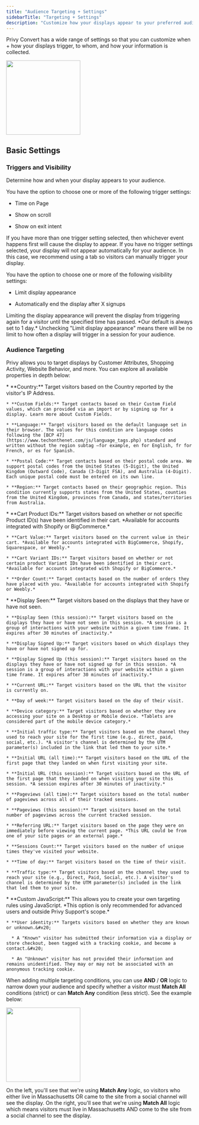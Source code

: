 ```yaml
---
title: "Audience Targeting + Settings"
sidebarTitle: "Targeting + Settings"
description: "Customize how your displays appear to your preferred audience."
---
```


Privy Convert has a wide range of settings so that you can customize when + how your displays trigger, to whom, and how your information is collected.

<img height="200" src="/images/displays/display-settings.png" />

## Basic Settings

### Triggers and Visibility

Determine how and when your display appears to your audience.

You have the option to choose one or more of the following trigger settings:

* Time on Page

* Show on scroll

* Show on exit intent

<Info>
  If you have more than one trigger setting selected, then whichever event happens first will cause the display to appear.
</Info>

<Warning>
  If you have no trigger settings selected, your display will not appear automatically for your audience. In this case, we recommend using a tab so visitors can manually trigger your display.
</Warning>

You have the option to choose one or more of the following visibility settings:

* Limit display appearance

* Automatically end the display after X signups

<Info>
  Limiting the display appearance will prevent the display from triggering again for a visitor until the specified time has passed. *Our default is always set to 1 day.*
</Info>

<Warning>
  Unchecking "Limit display appearance" means there will be no limit to how often a display will trigger in a session for your audience.
</Warning>

### Audience Targeting

Privy allows you to target displays by Customer Attributes, Shopping Activity, Website Behavior, and more. You can explore all available properties in depth below:

<AccordionGroup>
  <Accordion title="Customer Attributes" defaultOpen={false} icon="user-group">
    * **Country:** Target visitors based on the Country reported by the visitor's IP Address.

    * **Custom Fields:** Target contacts based on their Custom Field values, which can provided via an import or by signing up for a display. Learn more about Custom Fields.

    * **Language:** Target visitors based on the default language set in their browser. The values for this condition are language codes following the [BCP 47](https://www.techonthenet.com/js/language_tags.php) standard and written without the region subtag —for example, en for English, fr for French, or es for Spanish. 

    * **Postal Code:** Target contacts based on their postal code area. We support postal codes from the United States (5-Digit), the United Kingdom (Outward Code), Canada (3-Digit FSA), and Australia (4-Digit). Each unique postal code must be entered on its own line. 

    * **Region:** Target contacts based on their geographic region. This condition currently supports states from the United States, counties from the United Kingdom, provinces from Canada, and states/territories from Australia. 
  </Accordion>

  <Accordion title="Shopping Activity" defaultOpen={false} icon="cart-shopping">
    * **Cart Product IDs:** Target visitors based on whether or not specific Product ID(s) have been identified in their cart. *Available for accounts integrated with Shopify or BigCommerce.* 

    * **Cart Value:** Target visitors based on the current value in their cart. *Available for accounts integrated with BigCommerce, Shopify, Squarespace, or Weebly.*

    * **Cart Variant IDs:** Target visitors based on whether or not certain product Variant IDs have been identified in their cart. *Available for accounts integrated with Shopify or BigCommerce.* 

    * **Order Count:** Target contacts based on the number of orders they have placed with you. *Available for accounts integrated with Shopify or Weebly.*
  </Accordion>

  <Accordion title="Website Behavior" defaultOpen={false} icon="arrow-pointer">
    * **Display Seen:** Target visitors based on the displays that they have or have not seen. 

    * **Display Seen (this session):** Target visitors based on the displays they have or have not seen in this session. *A session is a group of interactions with your website within a given time frame. It expires after 30 minutes of inactivity.*

    * **Display Signed Up:** Target visitors based on which displays they have or have not signed up for. 

    * **Display Signed Up (this session):** Target visitors based on the displays they have or have not signed up for in this session. *A session is a group of interactions with your website within a given time frame. It expires after 30 minutes of inactivity.*

    * **Current URL:** Target visitors based on the URL that the visitor is currently on.

    * **Day of week:** Target visitors based on the day of their visit. 

    * **Device category:** Target visitors based on whether they are accessing your site on a Desktop or Mobile device. *Tablets are considered part of the mobile device category.* 

    * **Initial traffic type:** Target visitors based on the channel they used to reach your site for the first time (e.g., direct, paid, social, etc.). *A visitor's channel is determined by the UTM parameter(s) included in the link that led them to your site.* 

    * **Initial URL (all time):** Target visitors based on the URL of the first page that they landed on when first visiting your site.

    * **Initial URL (this session):** Target visitors based on the URL of the first page that they landed on when visiting your site this session. *A session expires after 30 minutes of inactivity.*

    * **Pageviews (all time):** Target visitors based on the total number of pageviews across all of their tracked sessions. 

    * **Pageviews (this session):** Target visitors based on the total number of pageviews across the current tracked session. 

    * **Referring URL:** Target visitors based on the page they were on immediately before viewing the current page. *This URL could be from one of your site pages or an external page.*

    * **Sessions Count:** Target visitors based on the number of unique times they've visited your website.

    * **Time of day:** Target visitors based on the time of their visit. 

    * **Traffic type:** Target visitors based on the channel they used to reach your site (e.g., Direct, Paid, Social, etc.). A visitor's channel is determined by the UTM parameter(s) included in the link that led them to your site. 
  </Accordion>

  <Accordion title="Other" defaultOpen={false} icon="code">
    * **Custom JavaScript:** This allows you to create your own targeting rules using JavaScript. *This option is only recommended for advanced users and outside Privy Support's scope.*

    * **User identity:** Targets visitors based on whether they are known or unknown.&#x20;

      * A "Known" visitor has submitted their information via a display or store checkout, been tagged with a tracking cookie, and become a contact.&#x20;

      * An "Unknown" visitor has not provided their information and remains unidentified. They may or may not be associated with an anonymous tracking cookie. 
  </Accordion>
</AccordionGroup>

When adding multiple targeting conditions, you can use **AND** / **OR** logic to narrow down your audience and specify whether a visitor must **Match All** conditions (strict) or can **Match Any** condition (less strict). See the example below:

<img height="200" src="/images/displays/and-or-logic.png" />

On the left, you'll see that we're using **Match Any** logic, so visitors who either live in Massachusetts OR came to the site from a social channel will see the display. On the right, you'll see that we're using **Match All** logic which means visitors must live in Massachusetts AND come to the site from a social channel to see the display.